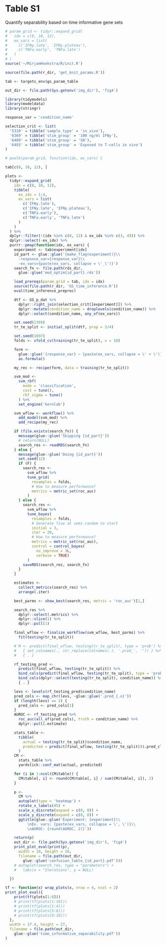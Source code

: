 # Table S1

Quantify separability based on time informative gene sets

```r
# param_grid <- tidyr::expand_grid(
#   idx = c(8, 10, 12),
#   ex_vars = list(
#     c('IFNy.late', 'IFNy.plateau'), 
#     c('TNFa.early', 'TNFa.late')
#   )
# )
source('~/MirjamHoekstra/R/init.R')

source(file.path(r_dir, 'get_knit_params.R'))

tab <- targets_env$gs_param_table

out_dir <- file.path(Sys.getenv('img_dir'), 'fig4')

library(tidymodels)
library(modeldata)
library(stringr)

response_var = 'condition_name'

selection_crit <- list(
  '5310' = tibble('sample_type' = 'in_vivo'),
  '6369' = tibble('stim_group' = '100 ng/ml IFNy'),
  '6489' = tibble('stim_group' = 'SN'),
  '6493' = tibble('stim_group' = 'Exposed to T-cells in vivo')
)

# pwalk(param_grid, function(idx, ex_vars) {

tab[c(8, 10, 12), ]

plots <- 
  tidyr::expand_grid(
    idx = c(8, 10, 12),
    tibble(
      ex_idx = 1:4,
      ex_vars = list(
        c('IFNy.late'), 
        c('IFNy.late', 'IFNy.plateau'), 
        c('TNFa.early'),
        c('TNFa.early', 'TNFa.late')
      )
    )
  ) %>%
  dplyr::filter(!(idx %in% c(8, 12) & ex_idx %in% c(3, 4))) %>%
  dplyr::select(-ex_idx) %>%
  purrr::pmap(function(idx, ex_vars) {
    experiment <- tab$experiment[idx]
    id_part <- glue::glue('{make_flag(experiment)}\\
      -response_var={response_var}\\
      -ex_vars={paste(ex_vars, collapse = \'_\')}')
    search_fn <- file.path(rds_dir, 
      glue::glue('mod_optim{id_part}.rds'))

    load_prereqs(param_grid = tab, idx = idx)
    source(file.path(r_dir, 'GS_time_inference.R'))
    eval(time_inference_preproc)

    dtf <- GS_p_dat %>%
      dplyr::right_join(selection_crit[[experiment]]) %>%
      dplyr::mutate(condition_name = droplevels(condition_name)) %>%
      dplyr::select(condition_name, any_of(ex_vars))

    set.seed(2369)
    tr_te_split <- initial_split(dtf, prop = 3/4)

    set.seed(1697)
    folds <- vfold_cv(training(tr_te_split), v = 10)

    form <- 
      glue::glue('{response_var} ~ {paste(ex_vars, collapse = \' + \')}') %>%
      as.formula()

    my_rec <- recipe(form, data = training(tr_te_split))

    svm_mod <-
      svm_rbf(
        mode = 'classification', 
        cost = tune(), 
        rbf_sigma = tune()
      ) %>%
      set_engine('kernlab')

    svm_wflow <- workflow() %>%
      add_model(svm_mod) %>%
      add_recipe(my_rec)

    if (file.exists(search_fn)) {
      message(glue::glue('Skipping {id_part}'))
      # return(NULL)
      search_res <- readRDS(search_fn)
    } else {
      message(glue::glue('Doing {id_part}'))
      set.seed(12)
      if (F) {
        search_res <-
          svm_wflow %>% 
          tune_grid(
            resamples = folds,
            # How to measure performance?
            metrics = metric_set(roc_auc)
          )
      } else {
        search_res <-
          svm_wflow %>% 
          tune_bayes(
            resamples = folds,
            # Generate five at semi-random to start
            initial = 3,
            iter = 20,
            # How to measure performance?
            metrics = metric_set(roc_auc),
            control = control_bayes(
              no_improve = 3L, 
              verbose = TRUE)
          )
        saveRDS(search_res, search_fn)
      }
    }

    estimates <- 
      collect_metrics(search_res) %>% 
      arrange(.iter)

    best_parms <- show_best(search_res, metric = 'roc_auc')[1,]

    search_res %>%
      dplyr::select(.metrics) %>%
      dplyr::slice(1) %>% 
      dplyr::pull(1)

    final_wflow <- finalize_workflow(svm_wflow, best_parms) %>%
      fit(testing(tr_te_split))

    # M <- predict(final_wflow, testing(tr_te_split), type = 'prob') %>%
    #   { set_colnames(., str_replace(colnames(.), '.pred_', '')) } %>%
    #   { . }

    rf_testing_pred <- 
      predict(final_wflow, testing(tr_te_split)) %>% 
      bind_cols(predict(final_wflow, testing(tr_te_split), type = 'prob')) %>% 
      bind_cols(dplyr::select(testing(tr_te_split), condition_name)) %>%
      { . }

    levs <- levels(rf_testing_pred$condition_name)
    pred_cols <- map_chr(levs, ~glue::glue('.pred_{.x}'))
    if (length(levs) == 2) {
      pred_cols <- pred_cols[1]
    }
    AUROC <- rf_testing_pred %>%
      roc_auc(all_of(pred_cols), truth = condition_name) %>%
      dplyr::pull(.estimate)

    stats_table <- 
      tibble(
        actual = testing(tr_te_split)$condition_name,
        predicted = predict(final_wflow, testing(tr_te_split))$.pred_class
      )
    CM <- 
      stats_table %>%
      yardstick::conf_mat(actual, predicted)

    for (i in 1:ncol(CM$table)) {
      CM$table[, i] <- round(CM$table[, i] / sum(CM$table[, i]), 2)
    }

    p <- 
      CM %>%
      autoplot(type = 'heatmap') +
      rotate_x_labels(45) +
      scale_x_discrete(expand = c(0, 0)) +
      scale_y_discrete(expand = c(0, 0)) +
      ggtitle(glue::glue('Experiment: {experiment}\\
          \nEx. vars: {paste(ex_vars, collapse = \', \')}\\
          \nAUROC: {round(AUROC, 2)}'))

    return(p)
    out_dir <- file.path(Sys.getenv('img_dir'), 'fig4')
    print_plot_eval(print(p),
      width = 10, height = 10,
      filename = file.path(out_dir,
        glue::glue('confusion_table_{id_part}.pdf')))
    # autoplot(search_res, type = "parameters") + 
    #   labs(x = "Iterations", y = NULL)

  })

tf <- function(x) wrap_plots(x, nrow = 4, ncol = 2)
print_plot_eval({
    print(tf(plots[1:8]))
    # print(tf(plots[1:10]))
    # print(tf(plots[1:4]))
    # print(tf(plots[5:8]))
    # print(tf(plots[9:10]))
  },
  width = 17.4, height = 27,
  filename = file.path(out_dir,
    glue::glue('time_informative_separability.pdf'))
)
```
